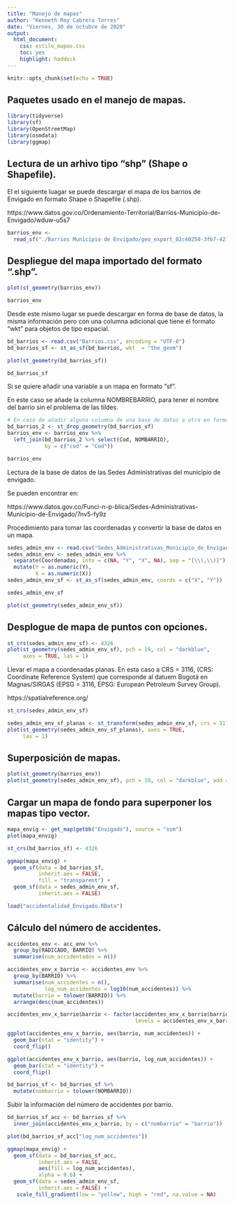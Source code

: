 ```yaml
---
title: "Manejo de mapas"
author: "Kenneth Roy Cabrera Torres"
date: "Viernes, 30 de octubre de 2020"
output: 
  html_document: 
    css: estilo_mapas.css
    toc: yes
    highlight: haddock
---
```


```r
knitr::opts_chunk$set(echo = TRUE)
```


## Paquetes usado en el manejo de mapas.

```r
library(tidyverse)
library(sf)
library(OpenStreetMap)
library(osmdata)
library(ggmap)
```


## Lectura de un arhivo tipo "shp" (Shape o Shapefile).

El el siguiente luagar se puede descargar el mapa de los barrios
de Envigado en formato Shape o Shapefile (.shp).

https://www.datos.gov.co/Ordenamiento-Territorial/Barrios-Municipio-de-Envigado/wduw-u5s7


```r
barrios_env <- 
  read_sf("./Barrios Municipio de Envigado/geo_export_02c40250-3fb7-4273-bc5b-8c05066da85d.shp")
```

## Despliegue del mapa importado del formato ".shp".

```r
plot(st_geometry(barrios_env))
```


```r
barrios_env
```



Desde este mismo lugar se puede descargar en forma de base de datos,
la misma información pero con una columna adicional que tiene el formato
"wkt" para objetos de tipo espacial.


```r
bd_barrios <- read.csv("Barrios.csv", encoding = "UTF-8")
bd_barrios_sf <- st_as_sf(bd_barrios, wkt  = "the_geom")
```


```r
plot(st_geometry(bd_barrios_sf))
```


```r
bd_barrios_sf
```

Si se quiere añadir una variable a un mapa en formato "sf".

En este caso se añade la columna NOMBREBARRIO, para tener el nombre del barrio
sin el problema de las tildes.


```r
# En caso de añadir alguna columna de una base de datos a otra en formato sf.
bd_barrios_2 <- st_drop_geometry(bd_barrios_sf)
barrios_env <- barrios_env %>% 
  left_join(bd_barrios_2 %>% select(Cod, NOMBARRIO), 
            by = c("cod" = "Cod"))
```

```r
barrios_env
```

Lectura de la base de datos de las Sedes Administrativas del
municipio de envigado.

Se pueden encontrar en:

https://www.datos.gov.co/Funci-n-p-blica/Sedes-Administrativas-Municipio-de-Envigado/7nv5-fy9z

Procedimiento para tomar las coordenadas y convertir la base de datos
en un mapa. 

```r
sedes_admin_env <- read.csv("Sedes_Administrativas_Municipio_de_Envigado.csv")
sedes_admin_env <- sedes_admin_env %>%
  separate(Coordenadas, into = c(NA, "Y", "X", NA), sep = "[\\(,\\)]") %>%
  mutate(Y = as.numeric(Y),
         X = as.numeric(X))
sedes_admin_env_sf <- st_as_sf(sedes_admin_env, coords = c("X", "Y"))
```


```r
sedes_admin_env_sf
```


```r
plot(st_geometry(sedes_admin_env_sf))
```

## Desplogue de mapa de puntos con opciones.

```r
st_crs(sedes_admin_env_sf) <- 4326
plot(st_geometry(sedes_admin_env_sf), pch = 19, col = "darkblue", 
     axes = TRUE, las = 1)
```


Llevar el mapa a coordenadas planas. En esta caso a CRS = 3116,
(CRS: Coordinate Reference System) que
corresponde al datuem Bogotá en Magnas/SIRGAS  (EPSG = 3116,
EPSG: European Petroleum Survey Group). 

https://spatialreference.org/

```r
st_crs(sedes_admin_env_sf)
```

```r
sedes_admin_env_sf_planas <- st_transform(sedes_admin_env_sf, crs = 3116)
plot(st_geometry(sedes_admin_env_sf_planas), axes = TRUE, 
     las = 1)
```

## Superposición de mapas.

```r
plot(st_geometry(barrios_env))
plot(st_geometry(sedes_admin_env_sf), pch = 19, col = "darkblue", add = TRUE)
```


## Cargar un mapa de fondo para superponer los mapas tipo vector.


```r
mapa_envig <- get_map(getbb("Envigado"), source = "osm")
plot(mapa_envig)
```


```r
st_crs(bd_barrios_sf) <- 4326
```



```r
ggmap(mapa_envig) +
  geom_sf(data = bd_barrios_sf,
          inherit.aes = FALSE, 
          fill = "transparent") +
  geom_sf(data = sedes_admin_env_sf,
          inherit.aes = FALSE)
```

```r
load("accidentalidad_Envigado.RData")
```


## Cálculo del número de accidentes.

```r
accidentes_env <- acc_env %>% 
  group_by(RADICADO, BARRIO) %>% 
  summarise(num_accidentados = n())
```
```r
accidentes_env_x_barrio <- accidentes_env %>% 
  group_by(BARRIO) %>% 
  summarise(num_accidentes = n(),
            log_num_accidentes = log10(num_accidentes)) %>% 
  mutate(barrio = tolower(BARRIO)) %>% 
  arrange(desc(num_accidentes))

accidentes_env_x_barrio$barrio <- factor(accidentes_env_x_barrio$barrio,
                                         levels = accidentes_env_x_barrio$barrio)
```


```r
ggplot(accidentes_env_x_barrio, aes(barrio, num_accidentes)) +
  geom_bar(stat = "identity") +
  coord_flip()
```


```r
ggplot(accidentes_env_x_barrio, aes(barrio, log_num_accidentes)) +
  geom_bar(stat = "identity") +
  coord_flip()
```

```r
bd_barrios_sf <- bd_barrios_sf %>% 
  mutate(nombarrio = tolower(NOMBARRIO))
```

Subir la información del número de accidentes por barrio.

```r
bd_barrios_sf_acc <- bd_barrios_sf %>% 
  inner_join(accidentes_env_x_barrio, by = c("nombarrio" = "barrio"))
```

```r
plot(bd_barrios_sf_acc["log_num_accidentes"])
```




```r
ggmap(mapa_envig) +
  geom_sf(data = bd_barrios_sf_acc,
          inherit.aes = FALSE, 
          aes(fill = log_num_accidentes),
          alpha = 0.6) +
  geom_sf(data = sedes_admin_env_sf,
          inherit.aes = FALSE) +
   scale_fill_gradient(low = "yellow", high = "red", na.value = NA)
```
